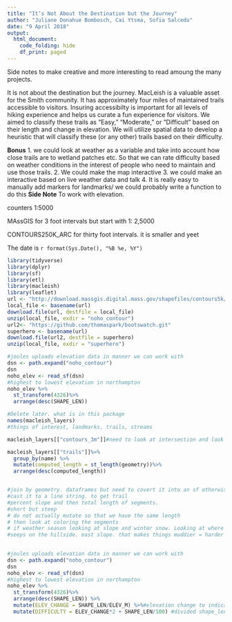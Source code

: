 ```yaml
---
title: "It’s Not About the Destination but the Journey"
author: "Juliane Donahue Bombosch, Cai Ytsma, Sofia Salcedo"
date: "9 April 2018"
output: 
  html_document:
    code_folding: hide
    df_print: paged
---
```

Side notes to make creative and more interesting to read amoung the many projects.

It is not about the destination but the journey. MacLeish is a valuable asset for the Smith community. It has approximately four miles of maintained trails accessible to visitors. Insuring accessibilty is important for all levels of hiking experience and helps us curate a fun experience for visitors. We aimed to classify these trails as “Easy,” “Moderate,” or “Difficult” based on their length and change in elevation. We will utilize spatial data to develop a heuristic that will classify these (or any other) trails based on their difficulty.

**Bonus** 1. we could look at weather as a variable and take into account how close trails are to wetland patches etc. So that we can rate difficulty based on weather conditions in the interest of people who need to maintain and use those trails.
          2. We could make the map interactive
          3. we could make an interactive based on live weather data and talk
          4. It is really easy to manually add markers for landmarks/ we could probably           write a function to do this
**Side Note** To work with elevation.

counters 1:5000

MAssGIS for 3 foot intervals but start with 1: 2,5000

CONTOURS250K_ARC for thirty foot intervals. it is smaller and yeet

The date is `r format(Sys.Date(), "%B %e, %Y")`
```r
library(tidyverse)
library(dplyr)
library(sf)
library(etl)
library(macleish)
library(leaflet)
url <- "http://download.massgis.digital.mass.gov/shapefiles/contours5k/hp214.zip"
local_file <- basename(url)
download.file(url, destfile = local_file)
unzip(local_file, exdir = "noho_contour")
url2<- "https://github.com/thomaspark/bootswatch.git"
superhero <- basename(url)
download.file(url2, destfile = superhero)
unzip(local_file, exdir = "superhero")
```



```r
#joules uploads elevation data in manner we can work with
dsn <- path.expand("noho_contour")
dsn
noho_elev <- read_sf(dsn)
#highest to lowest elevation in northampton
noho_elev %>%
  st_transform(4326)%>%
  arrange(desc(SHAPE_LEN))
```


```r
#Delete later. what is in this package
names(macleish_layers)
#things of interest, landmarks, trails, streams

macleish_layers[["contours_3m"]]#need to look at intersection and look at it plot it. trails boundry and elevation.

```

```r
macleish_layers[["trails"]]%>%
  group_by(name) %>%
  mutate(computed_length = st_length(geometry))%>%
  arrange(desc(computed_length))


#join by geometry. dataframes but need to covert it into an sf otherwise it will not plot. So make into a data frame and join it and then tyrn it back into spacial data
#cast it to a line string. to get trail
#percent slope and then total length of segments.
#short but steep
# do not actually mutate so that we have the same length 
# then look at coloring the segments
# if weather season looking at slope and winter snow. Looking at where do we clear trees. none of the trails get close enough to a stream maybe in the future with new stream. But not yet. Seein if they can build one towards the beaver trail. Would not be an easy trail under in optimal weather.
#seeps on the hillside. east slope. that makes things muddier = harder
 
```

```r
#joules uploads elevation data in manner we can work with
dsn <- path.expand("noho_contour")
dsn
noho_elev <- read_sf(dsn)
#highest to lowest elevation in northampton
noho_elev %>%
  st_transform(4326)%>%
  arrange(desc(SHAPE_LEN)) %>%
  mutate(ELEV_CHANGE = SHAPE_LEN/ELEV_M) %>%#elevation change to indicate a steepness over the length of the trail
  mutate(DIFFICULTY = ELEV_CHANGE*2 + SHAPE_LEN/100) #divided shape_len by 100 to put the numbers in the same range to make them comparable
```


